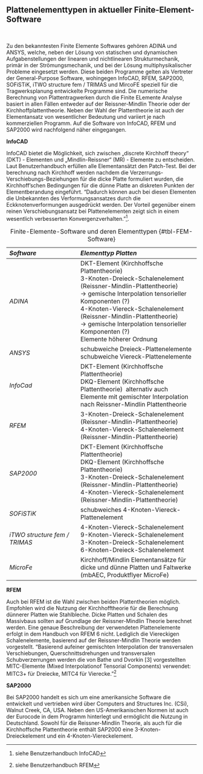 ## Plattenelementtypen in aktueller Finite-Element-Software {#sec-kommerzielle-Software}
\

Zu den bekanntesten Finite Elemente Softwares gehören ADINA und ANSYS, welche, neben der Lösung von statischen und dynamischen Aufgabenstellungen der linearen und nichtlinearen Strukturmechanik, primär in der Strömungsmechanik, und bei der Lösung multiphysikalischer Probleme eingesetzt werden. Diese beiden Programme gelten als Vertreter der  General-Purpose Software, wohingegen InfoCAD, RFEM, SAP2000, SOFiSTiK, iTWO structure fem / TRIMAS und MircoFE speziell für die Tragwerksplanung entwickelte Programme sind. Die numerische Berechnung von Plattentragwerken durch die Finite ELemente Analyse basiert in allen Fällen entweder auf der Reissner-Mindlin Theorie oder der Kirchhoffplattentheorie. Neben der Wahl der Plattentheorie ist auch der Elementansatz von wesentlicher Bedeutung und variiert je nach kommerziellen Programm. Auf die Software von InfoCAD, RFEM und SAP2000 wird nachfolgend näher eingegangen.

__InfoCAD__

InfoCAD bietet die Möglichkeit, sich zwischen „discrete Kirchhoff theory“ (DKT) - Elementen und „Mindlin-Reissner“ (MR) - Elemente zu entscheiden. Laut Benutzerhandbuch erfüllen alle Elementansätzt den Patch-Test. Bei der berechnung nach Kirchhoff werden nachdem die Verzerrungs-Verschiebungs-Beziehungen für die dicke Platte formuliert wurden, die Kirchhoff'schen Bedingungen für die dünne Platte an diskreten Punkten der Elementberandung eingeführt. "Dadurch können auch bei diesen Elementen die Unbekannten des Verformungsansatzes durch die Eckknotenverformungen ausgedrückt werden. Der Vorteil gegenüber einem reinen Verschiebungsansatz bei Plattenelementen
zeigt sich in einem wesentlich verbesserten Konvergenzverhalten."^[siehe Benutzerhandbuch InfoCAD].

|*Software* |*Elementtyp Platten*|
|:--------|:--------------|
|_ADINA_| DKT-Element (Kirchhoffsche Plattentheorie) \
              3-Knoten-Dreieck-Schalenelement (Reissner-Mindlin-Plattentheorie) \
              -> gemische Interpolation tensorieller Komponenten (?) \
              4-Knoten-Viereck-Schalenelement (Reissner-Mindlin-Plattentheorie) \
              -> gemische Interpolation tensorieller Komponenten (?) \
              Elemente höherer Ordnung|
|_ANSYS_|  schubweiche Dreieck-Plattenelemente \
                schubweiche Viereck-Plattenelemente|
|_InfoCad_| DKT-Element (Kirchhoffsche Plattentheorie) \
                DKQ-Element (Kirchhoffsche Plattentheorie) \ alternativ auch Elemente mit gemischter Interpolation nach Reissner-Mindlin Plattentheorie |
|_RFEM_| 3-Knoten-Dreieck-Schalenelement (Reissner-Mindlin-Plattentheorie) \
              4-Knoten-Viereck-Schalenelement (Reissner-Mindlin-Plattentheorie)|
|_SAP2000_| DKT-Element (Kirchhoffsche Plattentheorie)\
                DKQ-Element (Kirchhoffsche Plattentheorie)\
                3-Knoten-Dreieck-Schalenelement (Reissner-Mindlin-Plattentheorie) \
                4-Knoten-Viereck-Schalenelement (Reissner-Mindlin-Plattentheorie)|
|_SOFiSTiK_|schubweiches 4-Knoten-Viereck-Plattenelement|
|_iTWO structure fem / TRIMAS_ | 4-Knoten-Viereck-Schalenelement \
9-Knoten-Viereck-Schalenelement \
3-Knoten-Dreieck-Schalenelement \
6-Knoten-Dreieck-Schalenelement |
|_MicroFe_ | Kirchhoff/Mindlin Elementansätze für dicke und dünne Platten und Faltwerke (mbAEC, Produktflyer MicroFe) |

: Finite-Elemente-Software und deren Elementtypen {#tbl-FEM-Software}

__RFEM__

Auch bei RFEM ist die Wahl zwischen beiden Plattentheorien möglich. Empfohlen wird die Nutzung der Kirchhofftheorie für die Berechnung dünnerer Platten wie Stahlbleche. Dicke Platten und Schalen des Massivbaus sollten auf Grundlage der Reissner-Mindlin Theorie berechnet werden. Eine genaue Beschreibung der verwendeten Plattenelemente erfolgt in dem Handbuch von RFEM 6 nicht. Lediglich die Viereckigen Schalenelemente, basierend auf der Reissner-Mindlin Theorie werden vorgestellt. "Basierend aufeiner gemischten Interpolation der transversalen Verschiebungen, Querschnittsdrehungen und transversalen Schubverzerrungen werden die von Bathe und Dvorkin [3] vorgestellten MITC-Elemente (Mixed Interpolationof Tensorial Components) verwendet: MITC3+ für Dreiecke, MITC4 für Vierecke."^[siehe Benutzerhandbuch RFEM]

__SAP2000__

Bei SAP2000 handelt es sich um eine amerikansiche Software die entwickelt und vertrieben wird über Computers and Structures Inc. (CSi), Walnut Creek, CA, USA. Neben den US-Amerikanischen Normen ist auch der Eurocode in dem Programm hinterlegt und ermöglicht die Nutzung in Deutschland. Sowohl für die Reissner-Mindlin Theorie, als auch für die Kirchhoffsche Plattentheorie enthält SAP2000 eine 3-Knoten-Dreieckelement und ein 4-Knoten-Viereckelement.
